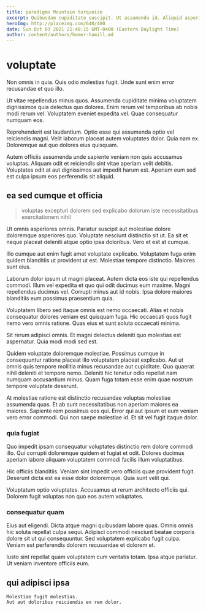```yaml
---
title: paradigms Mountain turquoise
excerpt: Quibusdam cupiditate suscipit. Ut assumenda id. Aliquid asperiores soluta sint aut quia rerum. Illum aut animi molestiae ipsam sed. Maxime animi et et sit dolorum voluptatem eius. Ea provident nemo voluptatem ut voluptas maiores aut perspiciatis.
heroImg: http://placeimg.com/640/480
date: Sun Oct 03 2021 21:48:15 GMT-0400 (Eastern Daylight Time)
author: content/authors/homer-hamill.md
---
```

# voluptate

Non omnis in quia. Quis odio molestias fugit. Unde sunt enim error recusandae et quo illo.
  
Ut vitae repellendus minus quos. Assumenda cupiditate minima voluptatem dignissimos quia delectus quo dolores. Enim rerum vel temporibus ab nobis modi rerum vel. Voluptatem eveniet expedita vel. Quae consequatur numquam eos.
  
Reprehenderit est laudantium. Optio esse qui assumenda optio vel reiciendis magni. Velit laborum placeat autem voluptates dolor. Quia nam ex. Doloremque aut quo dolores eius quisquam.
  
Autem officiis assumenda unde sapiente veniam non quis accusamus voluptas. Aliquam odit et reiciendis sint vitae aperiam velit debitis. Voluptates odit at aut dignissimos aut impedit harum est. Aperiam eum sed est culpa ipsum eos perferendis sit aliquid.

## ea sed cumque et officia

> voluptas excepturi dolorem sed explicabo dolorum iste necessitatibus exercitationem nihil

Ut omnis asperiores omnis. Pariatur suscipit aut molestiae dolore doloremque asperiores quo. Voluptate nesciunt distinctio sit ut. Ea sit et neque placeat deleniti atque optio ipsa doloribus. Vero et est at cumque.
  
Illo cumque aut enim fugit amet voluptate explicabo. Voluptatem fuga enim quidem blanditiis ut provident ut est. Molestiae tempore distinctio. Maiores sunt eius.
  
Laborum dolor ipsum ut magni placeat. Autem dicta eos iste qui repellendus commodi. Illum vel expedita et quo qui odit ducimus eum maxime. Magni repellendus ducimus vel. Corrupti minus aut id nobis. Ipsa dolore maiores blanditiis eum possimus praesentium quia.
  
Voluptatem libero sed itaque omnis est nemo occaecati. Alias et nobis consequatur dolores veniam est quisquam fuga. Hic occaecati quos fugit nemo vero omnis ratione. Quas eius et sunt soluta occaecati minima.
  
Sit rerum adipisci omnis. Et magni delectus deleniti quo molestias est aspernatur. Quia modi modi sed est.
  
Quidem voluptate doloremque molestiae. Possimus cumque in consequuntur ratione placeat illo voluptatem placeat explicabo. Aut ut omnis quis tempore mollitia minus recusandae aut cupiditate. Quo quaerat nihil deleniti et tempore nemo. Deleniti hic tenetur odio repellat nam numquam accusantium minus. Quam fuga totam esse enim quae nostrum tempore voluptate deserunt.
  
At molestiae ratione est distinctio recusandae voluptas molestiae assumenda quas. Et ab sunt necessitatibus non aperiam maiores ea maiores. Sapiente rem possimus eos qui. Error qui aut ipsum et eum veniam vero error commodi. Qui non saepe molestiae id. Et sit vel fugit itaque dolor.

### quia fugiat

Quo impedit ipsam consequatur voluptates distinctio rem dolore commodi illo. Qui corrupti doloremque quidem et fugiat et odit. Dolores ducimus aperiam labore aliquam voluptatem commodi facilis illum voluptatibus.
  
Hic officiis blanditiis. Veniam sint impedit vero officiis quae provident fugit. Deserunt dicta est ea esse dolor doloremque. Quia sunt velit qui.
  
Voluptatum optio voluptates. Accusamus ut rerum architecto officiis qui. Dolorem fugit voluptas non quo eos autem voluptates.

### consequatur quam

Eius aut eligendi. Dicta atque magni quibusdam labore quas. Omnis omnis hic soluta repellat culpa sequi. Adipisci commodi nesciunt beatae corporis dolore sit ut qui consequuntur. Sed voluptatem explicabo fugit culpa. Veniam est perferendis dolorem recusandae et dolorem et.
  
Iusto sint repellat quam voluptatem cum veritatis totam. Ipsa atque pariatur. Ut veniam inventore officiis eum.

## qui adipisci ipsa

```text
Molestiae fugit molestias.
Aut aut doloribus reiciendis ex rem dolor.
```

